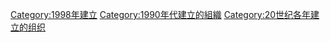 {{Commons category|Organizations established in 1998}}
{{Cat topic in year|topic=建立的組織|year=1998}}

[[Category:1998年建立|Category:1998年建立]]
[[Category:1990年代建立的組織|Category:1990年代建立的組織]]
[[Category:20世纪各年建立的组织|Category:20世纪各年建立的组织]]